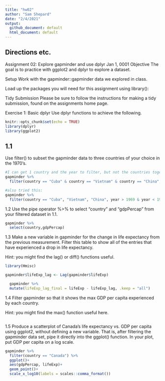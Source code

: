 ```yaml
---
title: "hw02"
author: "Sam Shepard"
date: "2/4/2021"
output:
  github_document: default
  html_document: default
---
```


## Directions etc.

Assignment 02: Explore gapminder and use dplyr
Jan 1, 0001
Objective
The goal is to practice with ggplot2 and dplyr to explore a dataset.

Setup
Work with the gapminder::gapminder data we explored in class.

Load up the packages you will need for this assignment using library():

Tidy Submission
Please be sure to follow the instructions for making a tidy submission, found on the assignments home page.

Exercise 1: Basic dplyr
Use dplyr functions to achieve the following.

```r
knitr::opts_chunk$set(echo = TRUE)
library(dplyr)
library(ggplot2)
```

## 1.1
Use filter() to subset the gapminder data to three countries of your choice in the 1970’s.

```r
#I can get 1 country and the year to filter, but not the countries together...
gapminder %>%
  filter(country == "Cuba" & country == "Vietnam" & country == "China", year > 1969 & year < 1981)

#also tried this:
gapminder %>%
  filter(country == "Cuba", "Vietnam", "China", year > 1969 & year < 1981)
```


1.2
Use the pipe operator %>% to select “country” and “gdpPercap” from your filtered dataset in 1.1.

```r
gapminder %>%
  select(country,gdpPercap)
```

1.3
Make a new variable in gapminder for the change in life expectancy from the previous measurement. Filter this table to show all of the entries that have experienced a drop in life expectancy.

Hint: you might find the lag() or diff() functions useful.

```r
library(Hmisc)

gapminder$lifeExp_lag <- Lag(gapminder$lifeExp)

  gapminder %>% 
  mutate(lifeExp_lag_final = lifeExp - lifeExp_lag, .keep = "all")
```

1.4
Filter gapminder so that it shows the max GDP per capita experienced by each country.

Hint: you might find the max() function useful here.

```r



```

1.5
Produce a scatterplot of Canada’s life expectancy vs. GDP per capita using ggplot2, without defining a new variable. That is, after filtering the gapminder data set, pipe it directly into the ggplot() function. In your plot, put GDP per capita on a log scale.

```r
gapminder %>%
  filter(country == "Canada") %>%
  ggplot()+
  aes(gdpPercap, lifeExp)+
  geom_point()+
  scale_x_log10(labels = scales::comma_format())
```